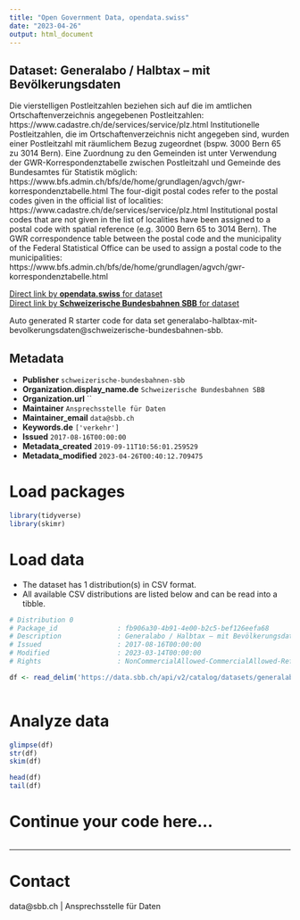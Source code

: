 ```yaml
---
title: "Open Government Data, opendata.swiss"
date: "2023-04-26"
output: html_document
---
```


## Dataset: Generalabo / Halbtax – mit Bevölkerungsdaten

Die vierstelligen Postleitzahlen beziehen sich auf die im amtlichen Ortschaftenverzeichnis angegebenen Postleitzahlen: https://www.cadastre.ch/de/services/service/plz.html Institutionelle Postleitzahlen, die im Ortschaftenverzeichnis nicht angegeben sind, wurden einer Postleitzahl mit räumlichem Bezug zugeordnet (bspw. 3000 Bern 65 zu 3014 Bern). Eine Zuordnung zu den Gemeinden ist unter Verwendung der GWR-Korrespondenztabelle zwischen Postleitzahl und Gemeinde des Bundesamtes für Statistik möglich: https://www.bfs.admin.ch/bfs/de/home/grundlagen/agvch/gwr-korrespondenztabelle.html The four-digit postal codes refer to the postal codes given in the official list of localities: https://www.cadastre.ch/de/services/service/plz.html Institutional postal codes that are not given in the list of localities have been assigned to a postal code with spatial reference (e.g. 3000 Bern 65 to 3014 Bern). The GWR correspondence table between the postal code and the municipality of the Federal Statistical Office can be used to assign a postal code to the municipalities: https://www.bfs.admin.ch/bfs/de/home/grundlagen/agvch/gwr-korrespondenztabelle.html 

[Direct link by **opendata.swiss** for dataset](https://opendata.swiss/de/dataset/generalabo-halbtax-mit-bevolkerungsdaten1)<br>
[Direct link by **Schweizerische Bundesbahnen SBB** for dataset](https://data.sbb.ch/explore/dataset/generalabo-halbtax-mit-bevolkerungsdaten/)

Auto generated R starter code for data set generalabo-halbtax-mit-bevolkerungsdaten@schweizerische-bundesbahnen-sbb.

## Metadata

- **Publisher** `schweizerische-bundesbahnen-sbb`
- **Organization.display_name.de** `Schweizerische Bundesbahnen SBB`
- **Organization.url** ``
- **Maintainer** `Ansprechsstelle für Daten`
- **Maintainer_email** `data@sbb.ch`
- **Keywords.de** `['verkehr']`
- **Issued** `2017-08-16T00:00:00`
- **Metadata_created** `2019-09-11T10:56:01.259529`
- **Metadata_modified** `2023-04-26T00:40:12.709475`


# Load packages

```r

library(tidyverse)
library(skimr)

```

# Load data

-   The dataset has 1 distribution(s) in CSV format.
-   All available CSV distributions are listed below and can be read into a tibble.

```r

# Distribution 0
# Package_id               : fb906a30-4b91-4e00-b2c5-bef126eefa68
# Description              : Generalabo / Halbtax – mit Bevölkerungsdaten (csv)
# Issued                   : 2017-08-16T00:00:00
# Modified                 : 2023-03-14T00:00:00
# Rights                   : NonCommercialAllowed-CommercialAllowed-ReferenceRequired

df <- read_delim('https://data.sbb.ch/api/v2/catalog/datasets/generalabo-halbtax-mit-bevolkerungsdaten/exports/csv')



```

# Analyze data

```r

glimpse(df)
str(df)
skim(df)

head(df)
tail(df)

```

# Continue your code here...

```r

```

------------------------------------------------------------------------

# Contact

data@sbb.ch | Ansprechsstelle für Daten
